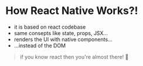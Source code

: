 # How React Native Works?!

- it is based on react codebase
- same consepts like state, props, JSX...
- renders the UI with native components...
- ...instead of the DOM

> if you know react then you're almost there! 💯
